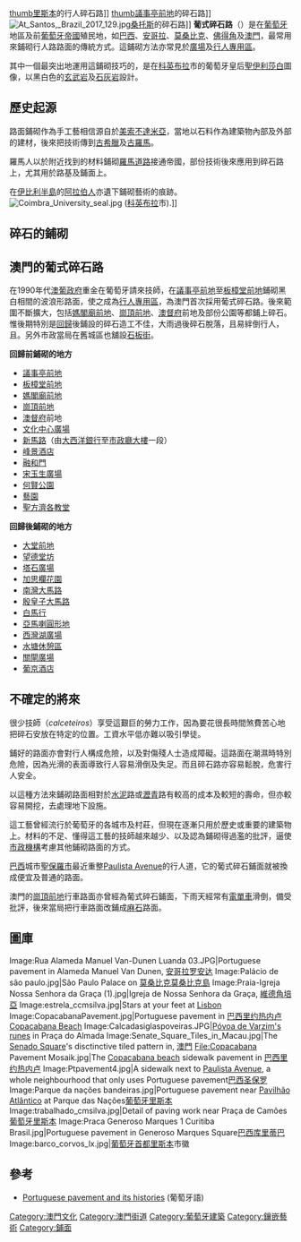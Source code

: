 {{Expand |time=2009-11-04T07:51:35+00:00 }}
[[圖像:Lisbon_calcada.jpg|thumb]][[里斯本|里斯本]]的行人碎石路]]
[[圖像:Largo_do_Senado.jpg|thumb]][[議事亭前地|議事亭前地]]的碎石路]]
[[File:At_Santos,_Brazil_2017_129.jpg|thumb]][[桑托斯_(巴西)|桑托斯]]的碎石路]]
'''葡式碎石路'''（{{lang-pt|Calçada portuguesa}}）是在[[葡萄牙|葡萄牙]]地區及前[[葡萄牙帝國|葡萄牙帝國]]殖民地，如[[巴西|巴西]]、[[安哥拉|安哥拉]]、[[莫桑比克|莫桑比克]]、[[佛得角|佛得角]]及[[澳門|澳門]]，最常用來鋪砌行人路路面的傳統方式。這鋪砌方法亦常見於[[廣場|廣場]]及[[行人專用區|行人專用區]]。 

其中一個最突出地運用這鋪砌技巧的，是在[[科英布拉|科英布拉]]市的葡萄牙皇后[[聖伊利莎白|聖伊利莎白]]圖像，以黑白色的[[玄武岩|玄武岩]]及[[石灰岩|石灰岩]]設計。

== 歷史起源 ==
路面鋪砌作為手工藝相信源自於[[美索不達米亞|美索不達米亞]]，當地以石料作為建築物內部及外部的建材，後來把技術傳到[[古希臘|古希臘]]及[[古羅馬|古羅馬]]。

羅馬人以於附近找到的材料鋪砌[[羅馬道路|羅馬道路]]接通帝國，部份技術後來應用到碎石路上，尤其用於路基及鋪面上。

在[[伊比利半島|伊比利半島]]的[[阿拉伯人|阿拉伯人]]亦遺下鋪砌藝術的痕跡。
[[Image:Coimbra_University_seal.jpg|thumb]] ([[科英布拉|科英布拉]]市).]]

== 碎石的鋪砌 ==

== 澳門的葡式碎石路 ==

在1990年代[[澳葡政府|澳葡政府]]重金在葡萄牙請來技師，在[[議事亭前地|議事亭前地]]至[[板樟堂前地|板樟堂前地]]鋪砌黑白相間的波浪形路面，使之成為[[行人專用區|行人專用區]]，為澳門首次採用葡式碎石路。後來範圍不斷擴大，包括[[媽閣廟前地|媽閣廟前地]]、[[崗頂前地|崗頂前地]]、[[澳督府|澳督府]]前地及部份公園等都鋪上碎石。惟後期特別是[[澳門回歸|回歸]]後鋪設的碎石造工不佳，大雨過後碎石脫落，且易絆倒行人，且{{Fact|圖案造型粗糙，空隙也較為明顯，碎石排列不均，碎石中的塡充物料更覺礙眼|time=2009-11-13T03:24:00+00:00}}。另外市政當局在舊城區也舖設[[石板街|石板街]]。

'''回歸前鋪砌的地方'''
*[[議事亭前地|議事亭前地]]
*[[板樟堂前地|板樟堂前地]]
*[[媽閣廟前地|媽閣廟前地]]
*[[崗頂前地|崗頂前地]]
*[[澳督府|澳督府]]前地
*[[文化中心廣場|文化中心廣場]]
*[[新馬路|新馬路]]（由[[大西洋銀行|大西洋銀行]]至[[民政總署大樓|市政廳大樓]]一段）
*[[峰景酒店|峰景酒店]]
*[[融和門|融和門]]
*[[宋玉生廣場|宋玉生廣場]]
*[[何賢公園|何賢公園]]
*[[藝園|藝園]]
*[[聖方濟各教堂|聖方濟各教堂]]

'''回歸後鋪砌的地方'''
*[[大堂前地|大堂前地]]
*[[望德堂坊|望德堂坊]]
*[[塔石廣場|塔石廣場]]
*[[加思欄花園|加思欄花園]]
*[[南灣大馬路|南灣大馬路]]
*[[殷皇子大馬路|殷皇子大馬路]]
*[[白馬行|白馬行]]
*[[亞馬喇圓形地|亞馬喇圓形地]]
*[[西灣湖廣場|西灣湖廣場]]
*[[水塘休憩區|水塘休憩區]]
*[[關閘廣場|關閘廣場]]
*[[葡京酒店|葡京酒店]]

== 不確定的將來 ==

很少技師（''calceteiros''）享受這艱巨的勞力工作，因為要花很長時間煞費苦心地把碎石安放在特定的位置。工資水平低亦難以吸引學徒。

鋪好的路面亦會對行人構成危險，以及對傷殘人士造成障礙。這路面在潮濕時特別危險，因為光滑的表面導致行人容易滑倒及失足。而且碎石路亦容易鬆脫，危害行人安全。

以這種方法來鋪砌路面相對於[[水泥|水泥]]路或[[瀝青|瀝青]]路有較高的成本及較短的壽命，但亦較容易開挖，去處理地下設施。

這工藝曾經流行於葡萄牙的各城市及村莊，但現在逐漸只用於歷史或重要的建築物上。材料的不足、懂得這工藝的技師越來越少、以及認為鋪砌得過濫的批評，逼使[[市政機構|市政機構]]考慮其他鋪砌路面的方式。

[[巴西|巴西]]城市[[聖保羅_(巴西)|聖保羅市]]最近重整[[Paulista_Avenue|Paulista Avenue]]的行人道，它的葡式碎石鋪面就被換成便宜及普通的路面。

澳門的[[崗頂前地|崗頂前地]]行車路面亦曾經為葡式碎石鋪面，下雨天經常有[[電單車|電單車]]滑倒，備受批評，後來當局把行車路面改鋪成[[麻石|麻石]]路面。

== 圖庫 ==
<gallery>
Image:Rua Alameda Manuel Van-Dunen Luanda 03.JPG|Portuguese pavement in Alameda Manuel Van Dunen, [[安哥拉|安哥拉]][[罗安达|罗安达]]
Image:Palácio de são paulo.jpg|São Paulo Palace on [[莫桑比克|莫桑比克]][[莫桑比克島|莫桑比克島]]
Image:Praia-Igreja Nossa Senhora da Graça (1).jpg|Igreja de Nossa Senhora da Graça, [[維德角|維德角]][[培亞|培亞]]
Image:estrela_ccmsilva.jpg|Stars at your feet at [[Lisbon|Lisbon]]
Image:CopacabanaPavement.jpg|Portuguese pavement in [[巴西|巴西]][[里约热内卢|里约热内卢]][[Copacabana_Beach|Copacabana Beach]]
Image:Calcadasiglaspoveiras.JPG|[[Siglas_poveiras|Póvoa de Varzim's runes]] in Praça do Almada
Image:Senate_Square_Tiles_in_Macau.jpg|The [[Senado_Square|Senado Square]]'s disctinctive tiled pattern in, [[澳門|澳門]]
File:Copacabana Pavement Mosaik.jpg|The [[Copacabana_beach|Copacabana beach]] sidewalk pavement in [[巴西|巴西]][[里约热内卢|里约热内卢]]
<!-- 檔案不存在 Image:rio-sidewalk.jpg|The [[Ipanema_beach|Ipanema beach]] sidewalk pavement in [[巴西|巴西]][[里约热内卢|里约热内卢]] ，可從英文維基百科取得 -->
Image:Ptpavement4.jpg|A sidewalk next to [[Paulista_Avenue|Paulista Avenue]], a whole neighbourhood that only uses Portuguese pavement[[巴西|巴西]][[圣保罗|圣保罗]]
Image:Parque da nações bandeiras.jpg|Portuguese pavement near [[Pavilhão_Atlântico|Pavilhão Atlântico]] at Parque das Nações[[葡萄牙|葡萄牙]][[里斯本|里斯本]]
Image:trabalhado_cmsilva.jpg|Detail of paving work near Praça de Camões[[葡萄牙|葡萄牙]][[里斯本|里斯本]]
Image:Praca Generoso Marques 1 Curitiba Brasil.jpg|Portuguese pavement in Generoso Marques Square[[巴西|巴西]][[库里蒂巴|库里蒂巴]]
Image:barco_corvos_lx.jpg|[[葡萄牙|葡萄牙]][[首都|首都]][[里斯本|里斯本]]市徽
</gallery>

== 參考 ==
*[https://web.archive.org/web/20050213232059/http://fozibercalcada1.no.sapo.pt/ Portuguese pavement and its histories] (葡萄牙語)

[[Category:澳門文化|Category:澳門文化]]
[[Category:澳門街道|Category:澳門街道]]
[[Category:葡萄牙建築|Category:葡萄牙建築]]
[[Category:鑲嵌藝術|Category:鑲嵌藝術]]
[[Category:鋪面|Category:鋪面]]